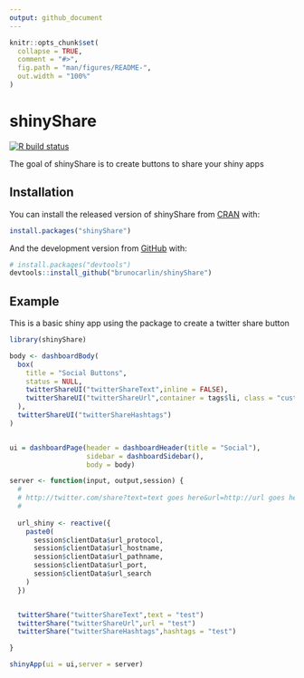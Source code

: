 ```yaml
---
output: github_document
---
```


<!-- README.md is generated from README.Rmd. Please edit that file -->

```r
knitr::opts_chunk$set(
  collapse = TRUE,
  comment = "#>",
  fig.path = "man/figures/README-",
  out.width = "100%"
)
```

# shinyShare

<!-- badges: start -->
[![R build status](https://github.com/brunocarlin/shinyShare/workflows/R-CMD-check/badge.svg)](https://github.com/brunocarlin/shinyShare/actions)
<!-- badges: end -->

The goal of shinyShare is to create buttons to share your shiny apps

## Installation

You can install the released version of shinyShare from [CRAN](https://CRAN.R-project.org) with:

``` r
install.packages("shinyShare")
```

And the development version from [GitHub](https://github.com/) with:

``` r
# install.packages("devtools")
devtools::install_github("brunocarlin/shinyShare")
```
## Example

This is a basic shiny app using the package to create a twitter share button

```r
library(shinyShare)

body <- dashboardBody(
  box(
    title = "Social Buttons",
    status = NULL,
    twitterShareUI("twitterShareText",inline = FALSE),
    twitterShareUI("twitterShareUrl",container = tags$li, class = "custom-li-output"),
  ),
  twitterShareUI("twitterShareHashtags")
)


ui = dashboardPage(header = dashboardHeader(title = "Social"),
                   sidebar = dashboardSidebar(),
                   body = body)

server <- function(input, output,session) {
  # 
  # http://twitter.com/share?text=text goes here&url=http://url goes here&hashtags=hashtag1,hashtag2,hashtag3
  # 
  
  url_shiny <- reactive({
    paste0(
      session$clientData$url_protocol,
      session$clientData$url_hostname,
      session$clientData$url_pathname,
      session$clientData$url_port,
      session$clientData$url_search
    )
  })


  twitterShare("twitterShareText",text = "test")
  twitterShare("twitterShareUrl",url = "test")
  twitterShare("twitterShareHashtags",hashtags = "test")

}

shinyApp(ui = ui,server = server)
```

